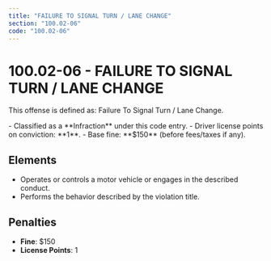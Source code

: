 ```yaml
---
title: "FAILURE TO SIGNAL TURN / LANE CHANGE"
section: "100.02-06"
code: "100.02-06"
---
```





# 100.02-06 - FAILURE TO SIGNAL TURN / LANE CHANGE

This offense is defined as: Failure To Signal Turn / Lane Change.

<Aside type="tip" title="Charge Type: Infraction">
- Classified as a **Infraction** under this code entry.
- Driver license points on conviction: **1**.
- Base fine: **$150** (before fees/taxes if any).
</Aside>

## Elements
- Operates or controls a motor vehicle or engages in the described conduct.
- Performs the behavior described by the violation title.

## Penalties
- **Fine**: $150
- **License Points**: 1
